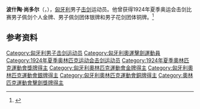 {{eastern name order|[[匈牙利语|匈牙利语]]}}
'''波什陶·尚多尔'''（{{lang-hu|Pósta Sándor}}，{{bd|1888年|9月25日|1952年|11月4日|}}），[[匈牙利|匈牙利]]男子[[击剑|击剑]]运动员。他曾获得1924年夏季奥运会击剑比赛男子佩剑个人金牌、男子佩剑团体银牌和男子花剑团体铜牌。<ref>{{Cite web|title=Sándor PÓSTA|url=https://www.olympic.org/sandor-posta|accessdate=2021-03-07|date=2021-03-07|work=International Olympic Committee|language=en|archive-date=2017-03-27|archive-url=https://web.archive.org/web/20170327031902/https://www.olympic.org/sandor-posta|dead-url=no}}</ref>

== 参考资料 ==
{{reflist}}

{{奥林匹克运动会击剑比赛男子佩剑个人冠军}}

{{Authority control}}
{{DEFAULTSORT:Pósta Sándor}}
[[Category:匈牙利男子击剑运动员|Category:匈牙利男子击剑运动员]]
[[Category:匈牙利奧運擊劍運動員|Category:匈牙利奧運擊劍運動員]]
[[Category:1924年夏季奥林匹克运动会击剑运动员|Category:1924年夏季奥林匹克运动会击剑运动员]]
[[Category:1924年夏季奧林匹克運動會獎牌得主|Category:1924年夏季奧林匹克運動會獎牌得主]]
[[Category:匈牙利奧林匹克運動會金牌得主|Category:匈牙利奧林匹克運動會金牌得主]]
[[Category:匈牙利奧林匹克運動會銀牌得主|Category:匈牙利奧林匹克運動會銀牌得主]]
[[Category:匈牙利奧林匹克運動會銅牌得主|Category:匈牙利奧林匹克運動會銅牌得主]]
[[Category:奧林匹克運動會擊劍獎牌得主|Category:奧林匹克運動會擊劍獎牌得主]]

{{匈牙利人物小作品}}